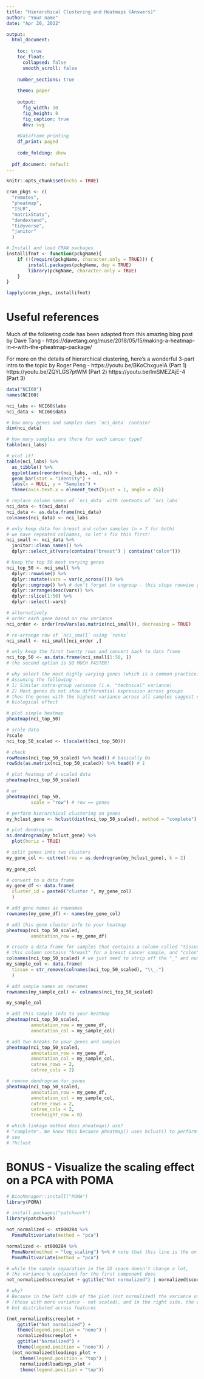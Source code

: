 ```yaml
---
title: "Hierarchical Clustering and Heatmaps (Answers)"
author: "Your name"
date: "Apr 20, 2022"

output:
  html_document: 
    
    toc: true 
    toc_float: 
      collapsed: false 
      smooth_scroll: false 
      
    number_sections: true 
    
    theme: paper 
    
    output: 
      fig_width: 10 
      fig_height: 8 
      fig_caption: true 
      dev: svg 
    
    #Dataframe printing
    df_print: paged 
    
    code_folding: show 
  
  pdf_document: default
---
```


```r
knitr::opts_chunk$set(echo = TRUE)

cran_pkgs <- c(
  "remotes",
  "pheatmap",
  "ISLR",
  "matrixStats",
  "dendextend",
  "tidyverse",
  "janitor"
  )

# Install and load CRAN packages
installifnot <- function(pckgName){
    if (!(require(pckgName, character.only = TRUE))) {
        install.packages(pckgName, dep = TRUE)
        library(pckgName, character.only = TRUE)
    }
}

lapply(cran_pkgs, installifnot)
```

# Useful references

Much of the following code has been adapted from this amazing blog post by Dave Tang - https://davetang.org/muse/2018/05/15/making-a-heatmap-in-r-with-the-pheatmap-package/

For more on the details of hierarchical clustering, here's a wonderful 3-part intro to the topic by Roger Peng - 
https://youtu.be/BKoChxguelA (Part 1)
https://youtu.be/ZQYLGS7ptWM (Part 2)
https://youtu.be/lmSMEZAjE-4 (Part 3)

```r
data("NCI60")
names(NCI60)

nci_labs <- NCI60$labs
nci_data <- NCI60$data

# how many genes and samples does `nci_data` contain?
dim(nci_data)

# how many samples are there for each cancer type?
table(nci_labs)

# plot it!
table(nci_labs) %>% 
  as_tibble() %>%
  ggplot(aes(reorder(nci_labs, -n), n)) +
  geom_bar(stat = "identity") +
  labs(x = NULL, y = "Samples") +
  theme(axis.text.x = element_text(hjust = 1, angle = 45))

# replace column names of `nci_data` with contents of `nci_labs`
nci_data <- t(nci_data)
nci_data <- as.data.frame(nci_data)
colnames(nci_data) <- nci_labs

# only keep data for breast and colon samples (n = 7 for both)
# we have repeated colnames, so let's fix this first!
nci_small <- nci_data %>% 
  janitor::clean_names() %>% 
  dplyr::select_at(vars(contains("breast") | contains("colon")))
```

```r
# Keep the top 50 most varying genes
nci_top_50 <- nci_small %>% 
  dplyr::rowwise() %>% 
  dplyr::mutate(vars = var(c_across())) %>%
  dplyr::ungroup() %>% # don't forget to ungroup - this stops rowwise grouping
  dplyr::arrange(desc(vars)) %>% 
  dplyr::slice(1:50) %>% 
  dplyr::select(-vars)

# alternatively
# order each gene based on row variance
nci_order <- order(rowVars(as.matrix(nci_small)), decreasing = TRUE)

# re-arrange row of `nci_small` using `ranks`
nci_small <- nci_small[nci_order ,]

# only keep the first twenty rows and convert back to data frame
nci_top_50 <- as.data.frame(nci_small[1:50, ])
# the second option is SO MUCH FASTER!

# why select the most highly varying genes (which is a common practice)?
# Assuming the following - 
# 1) Similar intra-group variance (i.e. "technical" variance)
# 2) Most genes do not show differential expression across groups
# then the genes with the highest variance across all samples suggest some 
# biological effect

# plot simple heatmap
pheatmap(nci_top_50)

# scale data
?scale
nci_top_50_scaled <- t(scale(t(nci_top_50)))

# check
rowMeans(nci_top_50_scaled) %>% head() # basically 0s
rowSds(as.matrix(nci_top_50_scaled)) %>% head() # 1

# plot heatmap of z-scaled data
pheatmap(nci_top_50_scaled)

# or
pheatmap(nci_top_50,
         scale = "row") # row == genes

# perform hierarchical clustering on genes
my_hclust_gene <- hclust(dist(nci_top_50_scaled), method = "complete")

# plot dendrogram
as.dendrogram(my_hclust_gene) %>%
  plot(horiz = TRUE)

# split genes into two clusters
my_gene_col <- cutree(tree = as.dendrogram(my_hclust_gene), k = 2)
 
my_gene_col

# convert to a data frame
my_gene_df <- data.frame(
  cluster_id = paste0("cluster ", my_gene_col)
  )

# add gene names as rownames
rownames(my_gene_df) <- names(my_gene_col)

# add this gene cluster info to your heatmap
pheatmap(nci_top_50_scaled, 
         annotation_row = my_gene_df)

# create a data frame for samples that contains a column called "tissue"
# this column contains "breast" for a breast cancer sample, and "colon" for a colon cancer sample
colnames(nci_top_50_scaled) # we just need to strip off the "_" and numbers
my_sample_col <- data.frame(
  tissue = str_remove(colnames(nci_top_50_scaled), "\\_.")
  )

# add sample names as rownames
rownames(my_sample_col) <- colnames(nci_top_50_scaled)

my_sample_col

# add this sample info to your heatmap
pheatmap(nci_top_50_scaled, 
         annotation_row = my_gene_df, 
         annotation_col = my_sample_col)

# add two breaks to your genes and samples
pheatmap(nci_top_50_scaled, 
         annotation_row = my_gene_df, 
         annotation_col = my_sample_col,
         cutree_rows = 2,
         cutree_cols = 2)

# remove dendrogram for genes
pheatmap(nci_top_50_scaled, 
         annotation_row = my_gene_df, 
         annotation_col = my_sample_col,
         cutree_rows = 2,
         cutree_cols = 2,
         treeheight_row = 0)

# which linkage method does pheatmap() use?
# "complete". We know this because pheatmap() uses hclust() to perform hierarchical clustering, and the default linkage method for hclust() is "complete"
# see 
# ?hclust
```

# BONUS - Visualize the scaling effect on a PCA with POMA

```r
# BiocManager::install("POMA")
library(POMA)

# install.packages("patchwork")
library(patchwork)

not_normalized <- st000284 %>% 
  PomaMultivariate(method = "pca")

normalized <- st000284 %>% 
  PomaNorm(method = "log_scaling") %>% # note that this line is the only difference
  PomaMultivariate(method = "pca")

# while the sample separation in the 2D space doesn't change a lot, 
# the variance % explained for the first component does
not_normalized$scoresplot + ggtitle("Not normalized") | normalized$scoresplot + ggtitle("Normalized") 

# why?
# Because in the left side of the plot (not normalized) the variance of almost all dataset is explained by few variables 
# (those with more variance - not scaled), and in the right side, the explained variance is lower, 
# but distributed across features

(not_normalized$screeplot + 
    ggtitle("Not normalized") +
    theme(legend.position = "none") | 
    normalized$screeplot + 
    ggtitle("Normalized") + 
    theme(legend.position = "none")) /
  (not_normalized$loadings_plot + 
     theme(legend.position = "top") | 
     normalized$loadings_plot + 
     theme(legend.position = "top"))
```

